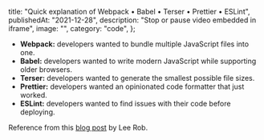   title: "Quick explanation of Webpack • Babel • Terser • Prettier • ESLint",
  publishedAt: "2021-12-28",
  description: "Stop or pause video embedded in iframe",
  image: "",
  category: "code",
};

- **Webpack:** developers wanted to bundle multiple JavaScript files into one.
- **Babel:** developers wanted to write modern JavaScript while supporting older browsers.
- **Terser:** developers wanted to generate the smallest possible file sizes.
- **Prettier:** developers wanted an opinionated code formatter that just worked.
- **ESLint:** developers wanted to find issues with their code before deploying.

Reference from this [blog post](https://leerob.io/blog/rust) by Lee Rob.
